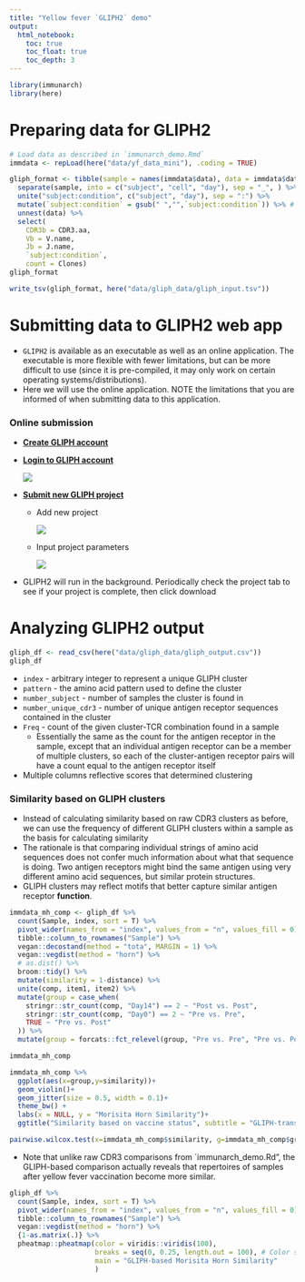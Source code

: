 ```yaml
---
title: "Yellow fever `GLIPH2` demo"
output: 
  html_notebook:
    toc: true
    toc_float: true
    toc_depth: 3
---
```


```r
library(immunarch)
library(here)
```

# Preparing data for GLIPH2

```r
# Load data as described in `immunarch_demo.Rmd`
immdata <- repLoad(here("data/yf_data_mini"), .coding = TRUE)
```

```r
gliph_format <- tibble(sample = names(immdata$data), data = immdata$data) %>% 
  separate(sample, into = c("subject", "cell", "day"), sep = "_", ) %>% 
  unite("subject:condition", c("subject", "day"), sep = ":") %>% 
  mutate(`subject:condition` = gsub(" ","",`subject:condition`)) %>% # Remove spaces in strings
  unnest(data) %>% 
  select(
    CDR3b = CDR3.aa,
    Vb = V.name,
    Jb = J.name,
    `subject:condition`,
    count = Clones)
gliph_format
```

```r
write_tsv(gliph_format, here("data/gliph_data/gliph_input.tsv"))
```

# Submitting data to GLIPH2 web app

- `GLIPH2` is available as an executable as well as an online application. The executable is more flexible with fewer limitations, but can be more difficult to use (since it is pre-compiled, it may only work on certain operating systems/distributions).
- Here we will use the online application. NOTE the limitations that you are informed of when submitting data to this application. 

### Online submission

- **[Create GLIPH account](http://50.255.35.37:8080/signup)**

    
- **[Login to GLIPH account](http://50.255.35.37:8080/login)**

    ![](../img/gliph_login.jpg)

- **[Submit new GLIPH project](http://50.255.35.37:8080/project)**

  - Add new project

    ![](../img/gliph_submission_1.jpg)
   
  - Input project parameters
  
    ![](../img/gliph_submission_2.jpg)

- GLIPH2 will run in the background. Periodically check the project tab to see if your project is complete, then click download

# Analyzing GLIPH2 output

```r
gliph_df <- read_csv(here("data/gliph_data/gliph_output.csv"))
gliph_df
```

- `index` - arbitrary integer to represent a unique GLIPH cluster
- `pattern` - the amino acid pattern used to define the cluster
- `number_subject` - number of samples the cluster is found in
- `number_unique_cdr3` - number of unique antigen receptor sequences contained in the cluster
- `Freq` - count of the given cluster-TCR combination found in a sample
  - Essentially the same as the count for the antigen receptor in the sample, except that an individual antigen receptor can be a member of multiple clusters, so each of the cluster-antigen receptor pairs will have a count equal to the antigen receptor itself
- Multiple columns reflective scores that determined clustering

### Similarity based on GLIPH clusters

- Instead of calculating similarity based on raw CDR3 clusters as before, we can use the frequency of different GLIPH clusters within a sample as the basis for calculating similarity
- The rationale is that comparing individual strings of amino acid sequences does not confer much information about what that sequence is doing. Two antigen receptors might bind the same antigen using very different amino acid sequences, but similar protein structures.
- GLIPH clusters may reflect motifs that better capture similar antigen receptor **function**. 

```r
immdata_mh_comp <- gliph_df %>% 
  count(Sample, index, sort = T) %>% 
  pivot_wider(names_from = "index", values_from = "n", values_fill = 0) %>% 
  tibble::column_to_rownames("Sample") %>% 
  vegan::decostand(method = "tota", MARGIN = 1) %>% 
  vegan::vegdist(method = "horn") %>% 
  # as.dist() %>% 
  broom::tidy() %>% 
  mutate(similarity = 1-distance) %>% 
  unite(comp, item1, item2) %>% 
  mutate(group = case_when(
    stringr::str_count(comp, "Day14") == 2 ~ "Post vs. Post",
    stringr::str_count(comp, "Day0") == 2 ~ "Pre vs. Pre",
    TRUE ~ "Pre vs. Post"
  )) %>% 
  mutate(group = forcats::fct_relevel(group, "Pre vs. Pre", "Pre vs. Post", "Post vs. Post"))

immdata_mh_comp
```
```r
immdata_mh_comp %>% 
  ggplot(aes(x=group,y=similarity))+
  geom_violin()+
  geom_jitter(size = 0.5, width = 0.1)+
  theme_bw() +
  labs(x = NULL, y = "Morisita Horn Similarity")+
  ggtitle("Similarity based on vaccine status", subtitle = "GLIPH-transformed CDR3 sequences")
```


```r
pairwise.wilcox.test(x=immdata_mh_comp$similarity, g=immdata_mh_comp$group, p.adjust.method = "BH")
```
- Note that unlike raw CDR3 comparisons from `immunarch_demo.Rd", the GLIPH-based comparison actually reveals that repertoires of samples after yellow fever vaccination become more similar. 

```r
gliph_df %>% 
  count(Sample, index, sort = T) %>% 
  pivot_wider(names_from = "index", values_from = "n", values_fill = 0) %>% 
  tibble::column_to_rownames("Sample") %>% 
  vegan::vegdist(method = "horn") %>% 
  {1-as.matrix(.)} %>% 
  pheatmap::pheatmap(color = viridis::viridis(100), 
                     breaks = seq(0, 0.25, length.out = 100), # Color scale squished to show structure
                     main = "GLIPH-based Morisita Horn Similarity"
                     )
```

